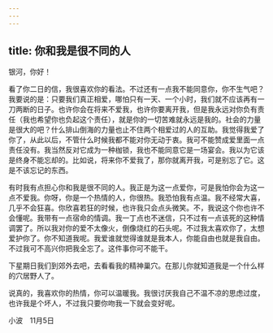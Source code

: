```yaml
---
---
---
```

title: 你和我是很不同的人
---

银河，你好！

看了你二日的信，我很喜欢你的看法。不过还有一点我不能同意你，你不生气吧？我要说的是：只要我们真正相爱，哪怕只有一天、一个小时，我们就不应该再有一刀两断的日子。也许你会在将来不爱我，也许你要离开我，但是我永远对你负有责任（我也希望你也负起这个责任），就是你的一切苦难就永远是我的。社会的力量是很大的吧？什么排山倒海的力量也止不住两个相爱过的人的互助。我觉得我爱了你了，从此以后，不管什么时候我都不能对你无动于衷。我可不能赞成爱里面一点责任没有。我当然反对它成为一种枷锁，我也不能同意它是一场宴会。我以为它该是终身不能忘却的。比如说，将来你不爱我了，那你就离开我，可是别忘了它。这是不该忘记的东西。

有时我有点担心你和我是很不同的人。我正是为这一点爱你，可是我怕你会为这一点不爱我。你呀，你是一个热情的人，你很热。我恐怕我有点温。我不经常大喜，几乎不会狂喜。你欣喜若狂的时候，也许我只会点头微笑。不，我说这个你也许不会懂呢。我带有一点宿命的情调。我一丁点也不迷信，只不过有一点该死的这种情调罢了。所以我对你的爱不太像火，倒像烧红的石头呢。不过我太喜欢你了，太想爱护你了。你不知道我呢。我爱谁就觉得谁就是我本人，你能自由也就是我自由。不过我可不高兴你把我全忘了。这件事你可不能干。

下星期日我们到郊外去吧，去看看我的精神巢穴。在那儿你就知道我是一个什么样的穴居野人了。

说真的，我喜欢你的热情，你可以温暖我。我很讨厌我自己不温不凉的思虑过度，也许我是个坏人，不过我只要你吻我一下就会变好呢。

小波　11月5日